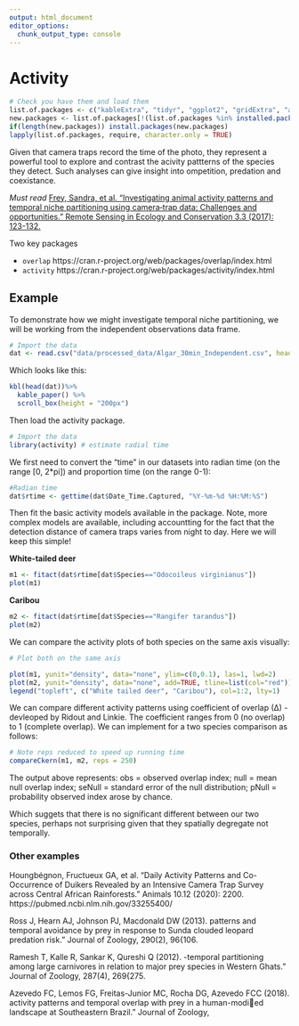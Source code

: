 ```yaml
---
output: html_document
editor_options: 
  chunk_output_type: console
---
```

# Activity

```r
# Check you have them and load them
list.of.packages <- c("kableExtra", "tidyr", "ggplot2", "gridExtra", "activity", "overlap")
new.packages <- list.of.packages[!(list.of.packages %in% installed.packages()[,"Package"])]
if(length(new.packages)) install.packages(new.packages)
lapply(list.of.packages, require, character.only = TRUE)

```

Given that camera traps record the time of the photo, they represent a powerful tool to explore and contrast the acivity pattterns of the species they detect. Such analyses can give insight into ompetition, predation and coexistance. 

*Must read* [Frey, Sandra, et al. "Investigating animal activity patterns and temporal niche partitioning using camera‐trap data: Challenges and opportunities." Remote Sensing in Ecology and Conservation 3.3 (2017): 123-132.](https://zslpublications.onlinelibrary.wiley.com/doi/full/10.1002/rse2.60) 

Two key packages

- `overlap` https://cran.r-project.org/web/packages/overlap/index.html
- `activity` https://cran.r-project.org/web/packages/activity/index.html

## Example

To demonstrate how we might investigate temporal niche partitioning, we will be working from the independent observations data frame.

```r
# Import the data
dat <- read.csv("data/processed_data/Algar_30min_Independent.csv", header=T)
```

Which looks like this:

```r
kbl(head(dat))%>%
  kable_paper() %>%
  scroll_box(height = "200px")
```

Then load the activity package.

```r
# Import the data
library(activity) # estimate radial time
```

We first need to convert the "time" in our datasets into radian time (on the range [0,
2*pi]) and proportion time (on the range 0-1):

```r
#Radian time
dat$rtime <- gettime(dat$Date_Time.Captured, "%Y-%m-%d %H:%M:%S")
```

Then fit the basic activity models available in the package. Note, more complex models are available, including accountting for the fact that the detection distance of camera traps varies from night to day. Here we will keep this simple!

**White-tailed deer**
```r
m1 <- fitact(dat$rtime[dat$Species=="Odocoileus virginianus"])
plot(m1)
```

**Caribou**
```r
m2 <- fitact(dat$rtime[dat$Species=="Rangifer tarandus"])
plot(m2)
```

We can compare the activity plots of both species on the same axis visually:

```r
# Plot both on the same axis

plot(m1, yunit="density", data="none", ylim=c(0,0.1), las=1, lwd=2)
plot(m2, yunit="density", data="none", add=TRUE, tline=list(col="red"))
legend("topleft", c("White tailed deer", "Caribou"), col=1:2, lty=1)
```

We can compare different activity patterns using coefficient of overlap (∆) - devleoped by Ridout and Linkie. The coefficient ranges from 0 (no overlap) to 1 (complete overlap). We can implement for a two species comparison as follows:

```r
# Note reps reduced to speed up running time
compareCkern(m1, m2, reps = 250)
```

The output above represents: obs = observed overlap index; null = mean null overlap index; seNull = standard error of the null distribution; pNull = probability observed index arose by chance.

Which suggets that there is no significant different between our two species, perhaps not surprising given that they spatially degregate not temporally. 

### Other examples

Houngbégnon, Fructueux GA, et al. "Daily Activity Patterns and Co-Occurrence of Duikers Revealed by an Intensive Camera Trap Survey across Central African Rainforests." Animals 10.12 (2020): 2200. https://pubmed.ncbi.nlm.nih.gov/33255400/

Ross J, Hearn AJ, Johnson PJ, Macdonald DW (2013). \Activity patterns and temporal avoidance
by prey in response to Sunda clouded leopard predation risk." Journal of Zoology, 290(2),
96{106.

Ramesh T, Kalle R, Sankar K, Qureshi Q (2012). \Spatio-temporal partitioning among large
carnivores in relation to major prey species in Western Ghats." Journal of Zoology, 287(4),
269{275.

Azevedo FC, Lemos FG, Freitas-Junior MC, Rocha DG, Azevedo FCC (2018). \Puma activity
patterns and temporal overlap with prey in a human-modied landscape at Southeastern
Brazil." Journal of Zoology,

